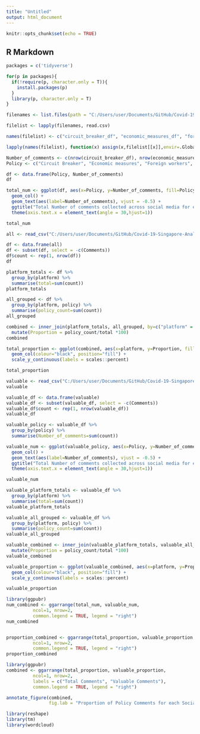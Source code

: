 ```yaml
---
title: "Untitled"
output: html_document
---
```


```r
knitr::opts_chunk$set(echo = TRUE)
```

## R Markdown
```r
packages = c('tidyverse')

for(p in packages){
  if(!require(p, character.only = T)){
    install.packages(p)
  }
  library(p, character.only = T)
}
```

```r
filenames <- list.files(path = "C:/Users/user/Documents/GitHub/Covid-19-Singapore-Analysis/Analysis/General EDA/merged_eda_datasets", pattern = "*.csv", full.names = TRUE)

filelist <- lapply(filenames, read.csv)

names(filelist) <- c("circuit_breaker_df", "economic_measures_df", "foreign_workers_df", "masks_df", "phases_df", "safeentry_df", "social_distancing_df", "shn_df","tracetogether_df", "vaccination_df")

lapply(names(filelist), function(x) assign(x,filelist[[x]],envir=.GlobalEnv))

```

```r
Number_of_comments <- c(nrow(circuit_breaker_df), nrow(economic_measures_df), nrow(foreign_workers_df), nrow(masks_df), nrow(phases_df), nrow(safeentry_df), nrow(social_distancing_df), nrow(shn_df), nrow(tracetogether_df), nrow(vaccination_df))
Policy <- c("Circuit Breaker", "Economic measures", "Foreign workers", "Masks", "Phases", "SafeEntry", "Social distancing", "SHN", "TraceTogether", "Vaccination")

df <- data.frame(Policy, Number_of_comments)
df
```
```r
total_num <- ggplot(df, aes(x=Policy, y=Number_of_comments, fill=Policy)) +
  geom_col() +
  geom_text(aes(label=Number_of_comments), vjust = -0.5) +
  ggtitle("Total Number of comments collected across social media for each policy") +
  theme(axis.text.x = element_text(angle = 30,hjust=1))

total_num
```

```r
all <- read_csv("C:/Users/user/Documents/GitHub/Covid-19-Singapore-Analysis/Analysis/General EDA/raw_combined.csv")

df <- data.frame(all)
df <- subset(df, select = -c(Comments))
df$count <- rep(1, nrow(df))
df

platform_totals <- df %>% 
  group_by(platform) %>%
  summarise(total=sum(count))
platform_totals

all_grouped <- df %>% 
  group_by(platform, policy) %>%
  summarise(policy_count=sum(count))
all_grouped

combined <- inner_join(platform_totals, all_grouped, by=c("platform" = "platform")) %>%
  mutate(Proportion = policy_count/total *100)
combined
```

```r
total_proportion <- ggplot(combined, aes(x=platform, y=Proportion, fill=policy)) + 
  geom_col(colour="black", position="fill") +
  scale_y_continuous(labels = scales::percent)

total_proportion
```
```r
valuable <- read_csv("C:/Users/user/Documents/GitHub/Covid-19-Singapore-Analysis/Analysis/General EDA/valuable_combined.csv")
valuable

valuable_df <- data.frame(valuable)
valuable_df <- subset(valuable_df, select = -c(Comments))
valuable_df$count <- rep(1, nrow(valuable_df))
valuable_df

valuable_policy <- valuable_df %>%
  group_by(policy) %>%
  summarise(Number_of_comments=sum(count))

valuable_num <- ggplot(valuable_policy, aes(x=Policy, y=Number_of_comments, fill=Policy)) +
  geom_col() +
  geom_text(aes(label=Number_of_comments), vjust = -0.5) +
  ggtitle("Total Number of comments collected across social media for each policy") +
  theme(axis.text.x = element_text(angle = 30,hjust=1))

valuable_num
```

```r
valuable_platform_totals <- valuable_df %>% 
  group_by(platform) %>%
  summarise(total=sum(count))
valuable_platform_totals

valuable_all_grouped <- valuable_df %>% 
  group_by(platform, policy) %>%
  summarise(policy_count=sum(count))
valuable_all_grouped

valuable_combined <- inner_join(valuable_platform_totals, valuable_all_grouped, by=c("platform" = "platform")) %>%
  mutate(Proportion = policy_count/total *100)
valuable_combined
```
```r
valuable_proportion <- ggplot(valuable_combined, aes(x=platform, y=Proportion, fill=policy)) + 
  geom_col(colour="black", position="fill") +
  scale_y_continuous(labels = scales::percent)

valuable_proportion
```
```r
library(ggpubr)
num_combined <- ggarrange(total_num, valuable_num, 
          ncol=1, nrow=2,
          common.legend = TRUE, legend = "right")
num_combined


proportion_combined <- ggarrange(total_proportion, valuable_proportion, 
          ncol=1, nrow=2,
          common.legend = TRUE, legend = "right")
proportion_combined
```

```r
library(ggpubr)
combined <- ggarrange(total_proportion, valuable_proportion, 
          ncol=1, nrow=2,
          labels = c("Total Comments", "Valuable Comments"),
          common.legend = TRUE, legend = "right")

annotate_figure(combined,
                fig.lab = "Proportion of Policy Comments for each Social Media Platform", fig.lab.face = "bold")
```

```r
library(reshape)
library(tm)
library(wordcloud)
```

